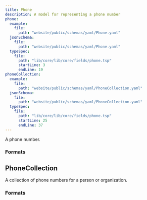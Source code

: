 ```yaml
---
title: Phone
description: A model for representing a phone number
phone:
  example:
    file:
      path: "website/public/schemas/yaml/Phone.yaml"
  jsonSchema:
    file:
      path: "website/public/schemas/yaml/Phone.yaml"
  typeSpec:
    file:
      path: "lib/core/lib/core/fields/phone.tsp"
      startLine: 3
      endLine: 19
phoneCollection:
  example:
    file:
      path: "website/public/schemas/yaml/PhoneCollection.yaml"
  jsonSchema:
    file:
      path: "website/public/schemas/yaml/PhoneCollection.yaml"
  typeSpec:
    file:
      path: "lib/core/lib/core/fields/phone.tsp"
      startLine: 25
      endLine: 37
---
```



A phone number.

<SchemaTable spec={frontmatter.phone} />

### Formats

<SchemaFormatTabs
  example={frontmatter.phone.example}
  jsonSchema={frontmatter.phone.jsonSchema}
  typeSpec={frontmatter.phone.typeSpec}
/>

## PhoneCollection

A collection of phone numbers for a person or organization.

<SchemaTable spec={frontmatter.phoneCollection} />

### Formats

<SchemaFormatTabs
  example={frontmatter.phoneCollection.example}
  jsonSchema={frontmatter.phoneCollection.jsonSchema}
  typeSpec={frontmatter.phoneCollection.typeSpec}
/>
